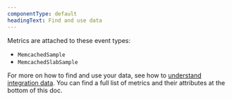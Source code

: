 ```yaml
---
componentType: default
headingText: Find and use data
---
```


Metrics are attached to these event types:

-  `MemcachedSample`
-  `MemcachedSlabSample`

For more on how to find and use your data, see how to [understand integration data](/docs/infrastructure/integrations/find-use-infrastructure-integration-data). You can find a full list of metrics and their attributes at the bottom of this doc. 

